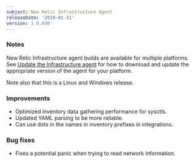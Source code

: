 ```yaml
---
subject: New Relic Infrastructure Agent
releaseDate: '2018-01-31'
version: 1.0.840
---
```


### Notes

New Relic Infrastructure agent builds are available for multiple platforms. See [Update the Infrastructure agent](https://docs.newrelic.com/docs/infrastructure/new-relic-infrastructure/installation/update-infrastructure-agent) for how to download and update the appropriate version of the agent for your platform.

Note also that this is a Linux and Windows release.

### Improvements

* Optimized inventory data gathering performance for sysctls.
* Updated YAML parsing to be more reliable.
* Can use dots in the names in inventory prefixes in integrations.

### Bug fixes

* Fixes a potential panic when trying to read network information.
